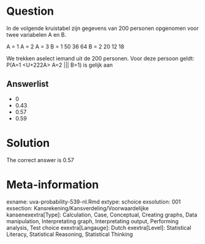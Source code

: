 Question
========

In de volgende kruistabel zijn gegevens van 200 personen opgenomen voor twee variabelen A en B.

A = 1 A = 2 A = 3
B = 1 50 36 64
B = 2 20 12 18

We trekken aselect iemand uit de 200 personen. Voor deze persoon geldt: P(A=1 <U+222A> A=2 ||| B=1) is gelijk aan 

Answerlist
----------
* 0
* 0.43
* 0.57
* 0.59

Solution
========

The correct answer is  0.57 

Meta-information
================
exname: uva-probability-539-nl.Rmd 
extype: schoice 
exsolution: 001 
exsection: Kansrekening/Kansverdeling/Voorwaardelijke kansenexextra[Type]: Calculation, Case, Conceptual, Creating graphs, Data manipulation, Interpretating graph, Interpretating output, Performing analysis, Test choice 
exextra[Langauge]: Dutch 
exextra[Level]: Statistical Literacy, Statistical Reasoning, Statistical Thinking 
